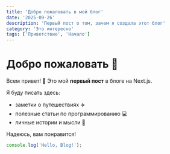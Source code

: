 ```yaml
---
title: 'Добро пожаловать в мой блог'
date: '2025-09-26'
description: 'Первый пост о том, зачем я создала этот блог'
category: 'Это интересно'
tags: ['Приветствие', 'Начало']
---
```


# Добро пожаловать 🎉

Всем привет! 👋
Это мой **первый пост** в блоге на Next.js.

Я буду писать здесь:

- заметки о путешествиях ✈️
- полезные статьи по программированию 💻
- личные истории и мысли 🌱

Надеюсь, вам понравится!

```js
console.log('Hello, Blog!');
```
